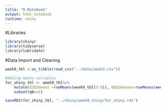 ```yaml
---
title: "R Notebook"
output: html_notebook
runtime: shiny
---
```



#Libraries
```r
library(shiny)
library(tidyverse)
library(lubridate)
```



#Data Import and Cleaning 
```r
week9_tbl <-as_tibble(read_csv("../data/week3.csv"))

#Adding means variables
for_shiny_tbl <- week9_tbl%>%
    mutate(Q1Q5means =rowMeans(week9_tbl[5:9]), Q6Q10means=rowMeans(week9_tbl[10:14]), timeStart=ymd_hms(timeStart)) %>%
    subset(q6==1)

saveRDS(for_shiny_tbl, "../shiny/week9_shiny/for_shiny.rds")

```






